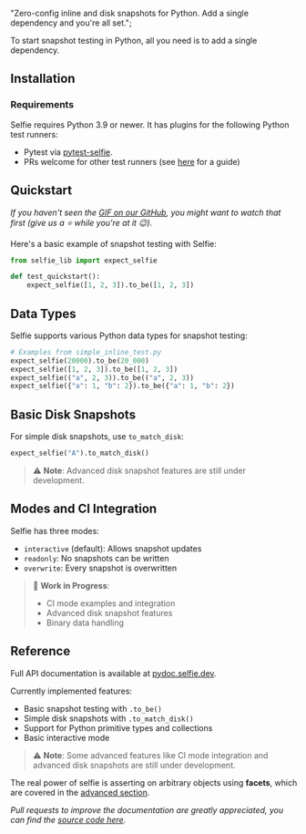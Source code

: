 
  "Zero-config inline and disk snapshots for Python. Add a single dependency and you're all set.";

<DocsImage imgAbsoluteUrl={imageUrl} />

To start snapshot testing in Python, all you need is to add a single dependency.

## Installation

### Requirements

Selfie requires Python 3.9 or newer. It has plugins for the following Python test runners:

- Pytest via [pytest-selfie](https://pypi.org/project/pytest-selfie/).
- PRs welcome for other test runners (see [here](https://github.com/diffplug/selfie/issues/350) for a guide)

## Quickstart

_If you haven't seen the [GIF on our GitHub](https://github.com/diffplug/selfie), you might want to watch that first (give us a ⭐ while you're at it 😉)._

Here's a basic example of snapshot testing with Selfie:

```python
from selfie_lib import expect_selfie

def test_quickstart():
    expect_selfie([1, 2, 3]).to_be([1, 2, 3])
```

## Data Types

Selfie supports various Python data types for snapshot testing:

```python
# Examples from simple_inline_test.py
expect_selfie(20000).to_be(20_000)
expect_selfie([1, 2, 3]).to_be([1, 2, 3])
expect_selfie(("a", 2, 3)).to_be(("a", 2, 3))
expect_selfie({"a": 1, "b": 2}).to_be({"a": 1, "b": 2})
```

## Basic Disk Snapshots

For simple disk snapshots, use `to_match_disk`:

```python
expect_selfie("A").to_match_disk()
```

> ⚠️ **Note**: Advanced disk snapshot features are still under development.

## Modes and CI Integration

Selfie has three modes:
- `interactive` (default): Allows snapshot updates
- `readonly`: No snapshots can be written
- `overwrite`: Every snapshot is overwritten

> 🚧 **Work in Progress**:
> - CI mode examples and integration
> - Advanced disk snapshot features
> - Binary data handling

## Reference

Full API documentation is available at [pydoc.selfie.dev](https://pydoc.selfie.dev).

Currently implemented features:
- Basic snapshot testing with `.to_be()`
- Simple disk snapshots with `.to_match_disk()`
- Support for Python primitive types and collections
- Basic interactive mode

> ⚠️ **Note**: Some advanced features like CI mode integration and advanced disk snapshots are still under development.

The real power of selfie is asserting on arbitrary objects using **facets**, which are covered in the [advanced section](/py/facets).

_Pull requests to improve the documentation are greatly appreciated, you can find the [source code here](https://github.com/diffplug/selfie)._
